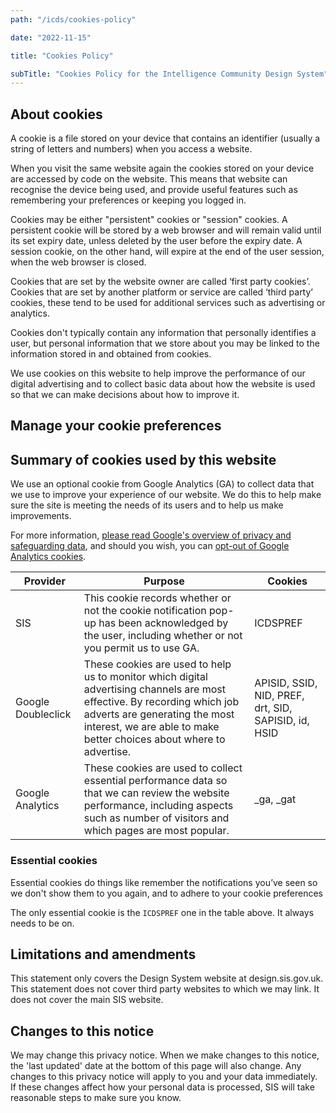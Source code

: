 ```yaml
---
path: "/icds/cookies-policy"

date: "2022-11-15"

title: "Cookies Policy"

subTitle: "Cookies Policy for the Intelligence Community Design System"
---
```



## About cookies

A cookie is a file stored on your device that contains an identifier (usually a string of letters and numbers) when you access a website.

When you visit the same website again the cookies stored on your device are accessed by code on the website. This means that website can recognise the device being used, and provide useful features such as remembering your preferences or keeping you logged in.

Cookies may be either "persistent" cookies or "session" cookies. A persistent cookie will be stored by a web browser and will remain valid until its set expiry date, unless deleted by the user before the expiry date. A session cookie, on the other hand, will expire at the end of the user session, when the web browser is closed.

Cookies that are set by the website owner are called ‘first party cookies’. Cookies that are set by another platform or service are called ‘third party’ cookies, these tend to be used for additional services such as advertising or analytics.

Cookies don't typically contain any information that personally identifies a user, but personal information that we store about you may be linked to the information stored in and obtained from cookies.

We use cookies on this website to help improve the performance of our digital advertising and to collect basic data about how the website is used so that we can make decisions about how to improve it.

## Manage your cookie preferences

<IcAlert
  heading="Missing Component"
  message="Add an 'inline cookies manager' here (see 'old' branch 'sanity-uplift')"
/>

## Summary of cookies used by this website

We use an optional cookie from Google Analytics (GA) to collect data that we use to improve your experience of our website. We do this to help make sure the site is meeting the needs of its users and to help us make improvements.

For more information, [please read Google's overview of privacy and safeguarding data](https://support.google.com/analytics/answer/6004245), and should you wish, you can [opt-out of Google Analytics cookies](https://tools.google.com/dlpage/gaoptout).

| Provider           | Purpose                                                                                                                                                                                                                           | Cookies                                              |
| ------------------ | --------------------------------------------------------------------------------------------------------------------------------------------------------------------------------------------------------------------------------- | ---------------------------------------------------- |
| SIS                | This cookie records whether or not the cookie notification pop-up has been acknowledged by the user, including whether or not you permit us to use GA.                                                                            | ICDSPREF                                             |
| Google Doubleclick | These cookies are used to help us to monitor which digital advertising channels are most effective. By recording which job adverts are generating the most interest, we are able to make better choices about where to advertise. | APISID, SSID, NID, PREF, drt, SID, SAPISID, id, HSID |
| Google Analytics   | These cookies are used to collect essential performance data so that we can review the website performance, including aspects such as number of visitors and which pages are most popular.                                        | \_ga, \_gat                                          |

### Essential cookies

Essential cookies do things like remember the notifications you’ve seen so we don't show them to you again, and to adhere to your cookie preferences

The only essential cookie is the `ICDSPREF` one in the table above. It always needs to be on.

## Limitations and amendments

This statement only covers the Design System website at design.sis.gov.uk. This statement does not cover third party websites to which we may link. It does not cover the main SIS website.

## Changes to this notice

We may change this privacy notice. When we make changes to this notice, the 'last updated' date at the bottom of this page will also change. Any changes to this privacy notice will apply to you and your data immediately. If these changes affect how your personal data is processed, SIS will take reasonable steps to make sure you know.
